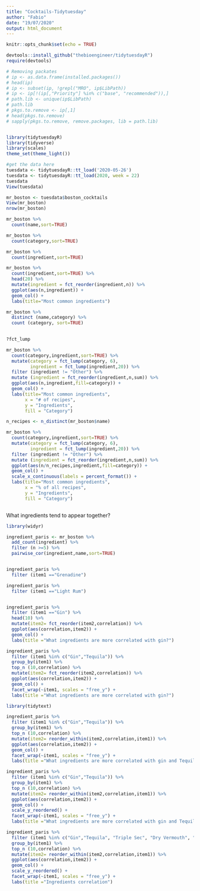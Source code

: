 ```yaml
---
title: "Cocktails-Tidytuesday"
author: "Fabio"
date: "19/07/2020"
output: html_document
---
```


```r
knitr::opts_chunk$set(echo = TRUE)
```


```r
devtools::install_github("thebioengineer/tidytuesdayR")
require(devtools)

# Removing packates
# ip <- as.data.frame(installed.packages())
# head(ip)
# ip <- subset(ip, !grepl("MRO", ip$LibPath))
# ip <- ip[!(ip[,"Priority"] %in% c("base", "recommended")),]
# path.lib <- unique(ip$LibPath)
# path.lib 
# pkgs.to.remove <- ip[,1]
# head(pkgs.to.remove)
# sapply(pkgs.to.remove, remove.packages, lib = path.lib)


library(tidytuesdayR)
library(tidyverse)
library(scales)
theme_set(theme_light())

#get the data here
tuesdata <- tidytuesdayR::tt_load('2020-05-26')
tuesdata <- tidytuesdayR::tt_load(2020, week = 22)
tuesdata
View(tuesdata)
```


```r
mr_boston <- tuesdata$boston_cocktails
View(mr_boston)
nrow(mr_boston)

mr_boston %>% 
  count(name,sort=TRUE)

mr_boston %>% 
  count(category,sort=TRUE)

mr_boston %>% 
  count(ingredient,sort=TRUE)

```

```r

mr_boston %>% 
  count(ingredient,sort=TRUE) %>% 
  head(20) %>% 
  mutate(ingredient = fct_reorder(ingredient,n)) %>% 
  ggplot(aes(n,ingredient)) +
  geom_col() +
  labs(title="Most common ingredients")

mr_boston %>% 
  distinct (name,category) %>% 
  count (category, sort=TRUE)
  


```

```r
?fct_lump

mr_boston %>% 
  count(category,ingredient,sort=TRUE) %>% 
  mutate(category = fct_lump(category, 6),
         ingredient = fct_lump(ingredient,20)) %>% 
  filter (ingredient != "Other") %>% 
  mutate (ingredient = fct_reorder(ingredient,n,sum)) %>% 
  ggplot(aes(n,ingredient,fill=category)) +
  geom_col() +
  labs(title="Most common ingredients",
       x = "# of recipes",
       y = "Ingredients",
       fill = "Category")

```

```r

n_recipes <- n_distinct(mr_boston$name)

mr_boston %>% 
  count(category,ingredient,sort=TRUE) %>% 
  mutate(category = fct_lump(category, 6),
         ingredient = fct_lump(ingredient,20)) %>% 
  filter (ingredient != "Other") %>% 
  mutate (ingredient = fct_reorder(ingredient,n,sum)) %>% 
  ggplot(aes(n/n_recipes,ingredient,fill=category)) +
  geom_col() +
  scale_x_continuous(labels = percent_format()) +
  labs(title="Most common ingredients",
       x = "% of all recipes",
       y = "Ingredients",
       fill = "Category")



```

What ingredients tend to appear together?

```r
library(widyr)

ingredient_paris <- mr_boston %>% 
  add_count(ingredient) %>% 
  filter (n >=5) %>% 
  pairwise_cor(ingredient,name,sort=TRUE)


ingredient_paris %>% 
  filter (item1 =="Grenadine")

ingredient_paris %>% 
  filter (item1 =="Light Rum")


ingredient_paris %>% 
  filter (item1 =="Gin") %>% 
  head(10) %>% 
  mutate(item2= fct_reorder(item2,correlation)) %>% 
  ggplot(aes(correlation,item2)) +
  geom_col() +
  labs(title ="What ingredients are more correlated with gin?")

```

```r

ingredient_paris %>% 
  filter (item1 %in% c("Gin","Tequila")) %>% 
  group_by(item1) %>% 
  top_n (10,correlation) %>% 
  mutate(item2= fct_reorder(item2,correlation)) %>% 
  ggplot(aes(correlation,item2)) +
  geom_col() +
  facet_wrap(~item1, scales = "free_y") +
  labs(title ="What ingredients are more correlated with gin?")


```

```r


library(tidytext)

ingredient_paris %>% 
  filter (item1 %in% c("Gin","Tequila")) %>% 
  group_by(item1) %>% 
  top_n (10,correlation) %>% 
  mutate(item2= reorder_within(item2,correlation,item1)) %>% 
  ggplot(aes(correlation,item2)) +
  geom_col() +
  facet_wrap(~item1, scales = "free_y") +
  labs(title ="What ingredients are more correlated with gin and Tequila?")

```
```r


ingredient_paris %>% 
  filter (item1 %in% c("Gin","Tequila")) %>% 
  group_by(item1) %>% 
  top_n (10,correlation) %>% 
  mutate(item2= reorder_within(item2,correlation,item1)) %>% 
  ggplot(aes(correlation,item2)) +
  geom_col() +
  scale_y_reordered() +
  facet_wrap(~item1, scales = "free_y") +
  labs(title ="What ingredients are more correlated with gin and Tequila?")


```

```r
ingredient_paris %>% 
  filter (item1 %in% c("Gin","Tequila", "Triple Sec", "Dry Vermouth", "Vodka", "Bourbon")) %>% 
  group_by(item1) %>% 
  top_n (10,correlation) %>% 
  mutate(item2= reorder_within(item2,correlation,item1)) %>% 
  ggplot(aes(correlation,item2)) +
  geom_col() +
  scale_y_reordered() +
  facet_wrap(~item1, scales = "free_y") +
  labs(title ="Ingredients correlation")
```

